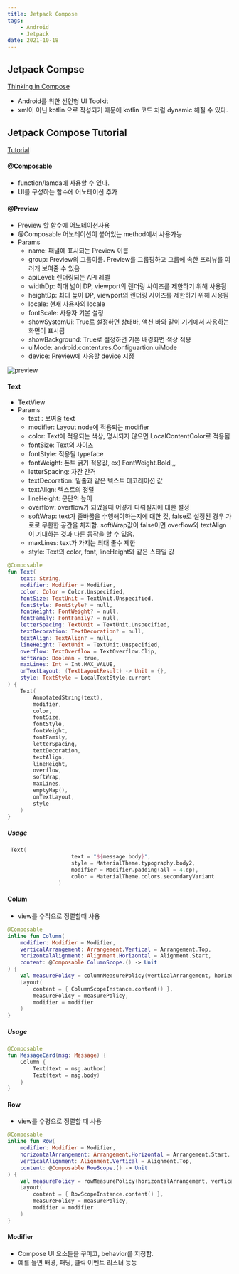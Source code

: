 ```yaml
---
title: Jetpack Compose 
tags: 
    - Android
    - Jetpack
date: 2021-10-18
---
```


## Jetpack Compse 

[Thinking in Compose](https://developer.android.com/jetpack/compose/mental-model?continue=https%3A%2F%2Fdeveloper.android.com%2Fcourses%2Fpathways%2Fcompose%23article-https%3A%2F%2Fdeveloper.android.com%2Fjetpack%2Fcompose%2Fmental-model)
- Android를 위한 선언형 UI Toolkit 
- xml이 아닌 kotlin 으로 작성되기 때문에 kotlin 코드 처럼 dynamic 해질 수 있다. 



## Jetpack Compose Tutorial 

[Tutorial](https://developer.android.com/jetpack/compose/tutorial?continue=https%3A%2F%2Fdeveloper.android.com%2Fcourses%2Fpathways%2Fcompose%23article-https%3A%2F%2Fdeveloper.android.com%2Fjetpack%2Fcompose%2Ftutorial0)

#### @Composable
- function/lamda에 사용할 수 있다. 
- UI를 구성하는 함수에 어노테이션 추가 


#### @Preview
- Preview 할 함수에 어노테이션사용 
- @Composable 어노테이션이 붙어있는 method에서 사용가능 
- Params 
    - name: 패널에 표시되는 Preview 이름 
    - group: Preview의 그룹이름. Preview를 그룹핑하고 그룹에 속한 프리뷰를 여러개 보여줄 수 있음
    - apiLevel: 렌더링되는 API 레벨 
    - widthDp: 최대 넓이 DP, viewport의 렌더링 사이즈를 제한하기 위해 사용됨 
    - heightDp: 최대 높이 DP, viewport의 렌더링 사이즈를 제한하기 위해 사용됨 
    - locale: 현재 사용자의 locale
    - fontScale: 사용자 기본 설정
    - showSystemUi: True로 설정하면 상태바, 액션 바와 같이 기기에서 사용하는 화면이 표시됨 
    - showBackground: True로 설정하면 기본 배경화면 색상 적용 
    - uiMode: android.content.res.Configuartion.uiMode
    - device: Preview에 사용할 device 지정 

![preview](./preview.png)


#### Text 

- TextView 
- Params
    - text : 보여줄 text
    - modifier: Layout node에 적용되는 modifier
    - color: Text에 적용되는 색상, 명시되지 않으면 LocalContentColor로 적용됨
    - fontSize: Text의 사이즈
    - fontStyle: 적용될 typeface
    - fontWeight: 폰트 굵기 적용값, ex) FontWeight.Bold,,,
    - letterSpacing: 자간 간격
    - textDecoration: 밑줄과 같은 텍스트 데코레이션 값
    - textAlign: 텍스트의 정렬
    - lineHeight: 문단의 높이 
    - overflow: overflow가 되었을때 어떻게 다뤄질지에 대한 설정 
    - softWrap: text가 줄바꿈을 수행해야하는지에 대한 것, false로 설정된 경우 가로로 무한한 공간을 차지함. softWrap값이 false이면 overflow와 textAlign이 기대하는 것과 다른 동작을 할 수 있음.
    - maxLines: text가 가지는 최대 줄수 제한 
    - style: Text의 color, font, lineHeight와 같은 스타일 값 


```kotlin
@Composable
fun Text(
    text: String,
    modifier: Modifier = Modifier,
    color: Color = Color.Unspecified,
    fontSize: TextUnit = TextUnit.Unspecified,
    fontStyle: FontStyle? = null,
    fontWeight: FontWeight? = null,
    fontFamily: FontFamily? = null,
    letterSpacing: TextUnit = TextUnit.Unspecified,
    textDecoration: TextDecoration? = null,
    textAlign: TextAlign? = null,
    lineHeight: TextUnit = TextUnit.Unspecified,
    overflow: TextOverflow = TextOverflow.Clip,
    softWrap: Boolean = true,
    maxLines: Int = Int.MAX_VALUE,
    onTextLayout: (TextLayoutResult) -> Unit = {},
    style: TextStyle = LocalTextStyle.current
) {
    Text(
        AnnotatedString(text),
        modifier,
        color,
        fontSize,
        fontStyle,
        fontWeight,
        fontFamily,
        letterSpacing,
        textDecoration,
        textAlign,
        lineHeight,
        overflow,
        softWrap,
        maxLines,
        emptyMap(),
        onTextLayout,
        style
    )
}
```

##### Usage 

```kotlin
 Text(
                    text = "${message.body}",
                    style = MaterialTheme.typography.body2,
                    modifier = Modifier.padding(all = 4.dp),
                    color = MaterialTheme.colors.secondaryVariant
                )
```


#### Colum
- view를 수직으로 정렬할때 사용 

```kotlin
@Composable
inline fun Column(
    modifier: Modifier = Modifier,
    verticalArrangement: Arrangement.Vertical = Arrangement.Top,
    horizontalAlignment: Alignment.Horizontal = Alignment.Start,
    content: @Composable ColumnScope.() -> Unit
) {
    val measurePolicy = columnMeasurePolicy(verticalArrangement, horizontalAlignment)
    Layout(
        content = { ColumnScopeInstance.content() },
        measurePolicy = measurePolicy,
        modifier = modifier
    )
}
```

##### Usage

```kotlin
@Composable
fun MessageCard(msg: Message) {
    Column {
        Text(text = msg.author)
        Text(text = msg.body)
    }
}
```

#### Row
- view를 수평으로 정렬할 때 사용 

```kotlin
@Composable
inline fun Row(
    modifier: Modifier = Modifier,
    horizontalArrangement: Arrangement.Horizontal = Arrangement.Start,
    verticalAlignment: Alignment.Vertical = Alignment.Top,
    content: @Composable RowScope.() -> Unit
) {
    val measurePolicy = rowMeasurePolicy(horizontalArrangement, verticalAlignment)
    Layout(
        content = { RowScopeInstance.content() },
        measurePolicy = measurePolicy,
        modifier = modifier
    )
}
```

#### Modifier
- Compose UI 요소들을 꾸미고, behavior를 지정함.
- 예를 들면 배경, 패딩, 클릭 이벤트 리스너 등등 
